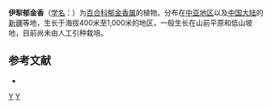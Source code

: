 {{Speciesbox 
| taxon = Tulipa iliensis
| authority = Regel
}}

'''伊犁郁金香'''（[[学名|学名]]：{{lang|la|''Tulipa iliensis''}}）为[[百合科|百合科]][[郁金香属|郁金香属]]的植物。分布在[[中亚地区|中亚地区]]以及[[中国大陆|中国大陆]]的[[新疆|新疆]]等地，生长于海拔400米至1,000米的地区，一般生长在山前平原和低山坡地，目前尚未由人工引种栽培。

== 参考文献 ==
<div class="references-small">
* {{cite web| url =http://www.bioinfo.cn/db05/KmzwSpecies.php?action=view&id=12492| title =伊犁郁金香| work =《中国高等植物数据库全库》| publisher =中国科学院微生物研究所| author =昆明植物研究所| accessdate =2009-02-24| deadurl =yes| archiveurl =https://web.archive.org/web/20160305050252/http://www.bioinfo.cn/db05/KmzwSpecies.php?action=view&id=12492| archivedate =2016-03-05}}
</div>
{{Taxonbar|from=Q10885071}}

[[Category:郁金香属|Y]]
[[Category:新疆植物|Y]]